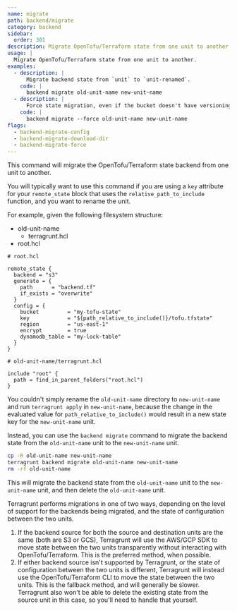 ```yaml
---
name: migrate
path: backend/migrate
category: backend
sidebar:
  order: 301
description: Migrate OpenTofu/Terraform state from one unit to another.
usage: |
  Migrate OpenTofu/Terraform state from one unit to another.
examples:
  - description: |
      Migrate backend state from `unit` to `unit-renamed`.
    code: |
      backend migrate old-unit-name new-unit-name
  - description: |
      Force state migration, even if the bucket doesn't have versioning enabled.
    code: |
      backend migrate --force old-unit-name new-unit-name
flags:
  - backend-migrate-config
  - backend-migrate-download-dir
  - backend-migrate-force
---
```



This command will migrate the OpenTofu/Terraform state backend from one unit to another.

You will typically want to use this command if you are using a `key` attribute for your `remote_state` block that uses the `relative_path_to_include` function, and you want to rename the unit.

For example, given the following filesystem structure:

<FileTree>

- old-unit-name
  - terragrunt.hcl
- root.hcl

</FileTree>

```hcl
# root.hcl

remote_state {
  backend = "s3"
  generate = {
    path      = "backend.tf"
    if_exists = "overwrite"
  }
  config = {
    bucket         = "my-tofu-state"
    key            = "${path_relative_to_include()}/tofu.tfstate"
    region         = "us-east-1"
    encrypt        = true
    dynamodb_table = "my-lock-table"
  }
}
```

```hcl
# old-unit-name/terragrunt.hcl

include "root" {
  path = find_in_parent_folders("root.hcl")
}
```

You couldn't simply rename the `old-unit-name` directory to `new-unit-name` and run `terragrunt apply` in `new-unit-name`, because the change in the evaluated value for `path_relative_to_include()` would result in a new state key for the `new-unit-name` unit.

Instead, you can use the `backend migrate` command to migrate the backend state from the `old-unit-name` unit to the `new-unit-name` unit.

```bash
cp -R old-unit-name new-unit-name
terragrunt backend migrate old-unit-name new-unit-name
rm -rf old-unit-name
```

This will migrate the backend state from the `old-unit-name` unit to the `new-unit-name` unit, and then delete the `old-unit-name` unit.

Terragrunt performs migrations in one of two ways, depending on the level of support for the backends being migrated, and the state of configuration between the two units.

1. If the backend source for both the source and destination units are the same (both are S3 or GCS), Terragrunt will use the AWS/GCP SDK to move state between the two units transparently without interacting with OpenTofu/Terraform. This is the preferred method, when possible.
2. If either backend source isn't supported by Terragrunt, or the state of configuration between the two units is different, Terragrunt will instead use the OpenTofu/Terraform CLI to move the state between the two units. This is the fallback method, and will generally be slower. Terragrunt also won't be able to delete the existing state from the source unit in this case, so you'll need to handle that yourself.
